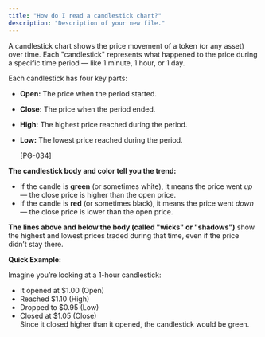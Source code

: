 ```yaml
---
title: "How do I read a candlestick chart?"
description: "Description of your new file."
---
```


A candlestick chart shows the price movement of a token (or any asset) over time. Each "candlestick" represents what happened to the price during a specific time period — like 1 minute, 1 hour, or 1 day.

Each candlestick has four key parts:

- **Open:** The price when the period started.
- **Close:** The price when the period ended.
- **High:** The highest price reached during the period.
- **Low:** The lowest price reached during the period.

  [PG-034]

**The candlestick body and color tell you the trend:**

- If the candle is **green** (or sometimes white), it means the price went _up_ — the close price is higher than the open price.
- If the candle is **red** (or sometimes black), it means the price went _down_ — the close price is lower than the open price.

**The lines above and below the body (called "wicks" or "shadows")** show the highest and lowest prices traded during that time, even if the price didn’t stay there.

**Quick Example:** 

Imagine you’re looking at a 1-hour candlestick:

- It opened at \$1.00 (Open)
- Reached \$1.10 (High)
- Dropped to \$0.95 (Low)
- Closed at \$1.05 (Close)\
  Since it closed higher than it opened, the candlestick would be green.